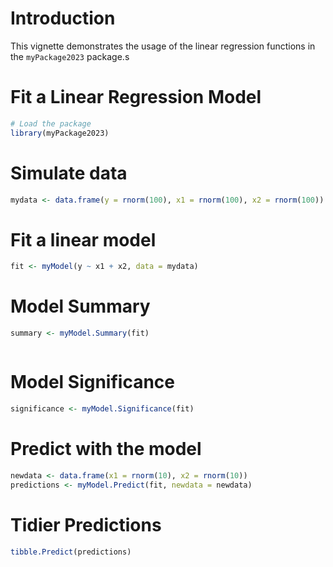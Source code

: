 # Introduction

This vignette demonstrates the usage of the linear regression functions in the `myPackage2023` package.s

# Fit a Linear Regression Model

```r
# Load the package
library(myPackage2023)
```

# Simulate data

```r
mydata <- data.frame(y = rnorm(100), x1 = rnorm(100), x2 = rnorm(100))
```

# Fit a linear model

```r
fit <- myModel(y ~ x1 + x2, data = mydata)
```

# Model Summary

```r
summary <- myModel.Summary(fit)
```

```r
```

# Model Significance

```r
significance <- myModel.Significance(fit)
```

# Predict with the model

```r
newdata <- data.frame(x1 = rnorm(10), x2 = rnorm(10))
predictions <- myModel.Predict(fit, newdata = newdata)
```

# Tidier Predictions

```r
tibble.Predict(predictions)
```
